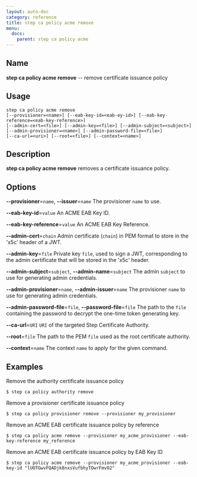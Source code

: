```yaml
---
layout: auto-doc
category: reference
title: step ca policy acme remove
menu:
  docs:
    parent: step ca policy acme
---
```


## Name
**step ca policy acme remove** -- remove certificate issuance policy

## Usage

```raw
step ca policy acme remove 
[--provisioner=<name>] [--eab-key-id=<eab-ey-id>] [--eab-key-reference=<eab-key-reference>]
[--admin-cert=<file>] [--admin-key=<file>] [--admin-subject=<subject>]
[--admin-provisioner=<name>] [--admin-password-file=<file>]
[--ca-url=<uri>] [--root=<file>] [--context=<name>]
```

## Description

**step ca policy acme remove** removes a certificate issuance policy.

## Options


**--provisioner**=`name`, **--issuer**=`name`
The provisioner `name` to use.

**--eab-key-id**=`value`
An ACME EAB Key ID.

**--eab-key-reference**=`value`
An ACME EAB Key Reference.

**--admin-cert**=`chain`
Admin certificate (`chain`) in PEM format to store in the 'x5c' header of a JWT.

**--admin-key**=`file`
Private key `file`, used to sign a JWT, corresponding to the admin certificate that will
be stored in the 'x5c' header.

**--admin-subject**=`subject`, **--admin-name**=`subject`
The admin `subject` to use for generating admin credentials.

**--admin-provisioner**=`name`, **--admin-issuer**=`name`
The provisioner `name` to use for generating admin credentials.

**--admin-password-file**=`file`, **--password-file**=`file`
The path to the `file` containing the password to decrypt the one-time token
generating key.

**--ca-url**=`URI`
`URI` of the targeted Step Certificate Authority.

**--root**=`file`
The path to the PEM `file` used as the root certificate authority.

**--context**=`name`
The context `name` to apply for the given command.

## Examples

Remove the authority certificate issuance policy
```shell
$ step ca policy authority remove
```

Remove a provisioner certificate issuance policy
```shell
$ step ca policy provisioner remove --provisioner my_provisioner
```

Remove an ACME EAB certificate issuance policy by reference
```shell
$ step ca policy acme remove --provisioner my_acme_provisioner --eab-key-reference my_reference
```

Remove an ACME EAB certificate issuance policy by EAB Key ID
```shell
$ step ca policy acme remove --provisioner my_acme_provisioner --eab-key-id "lUOTGwvFQADjk8nxsVufbhyTOwrFmvO2"
```

